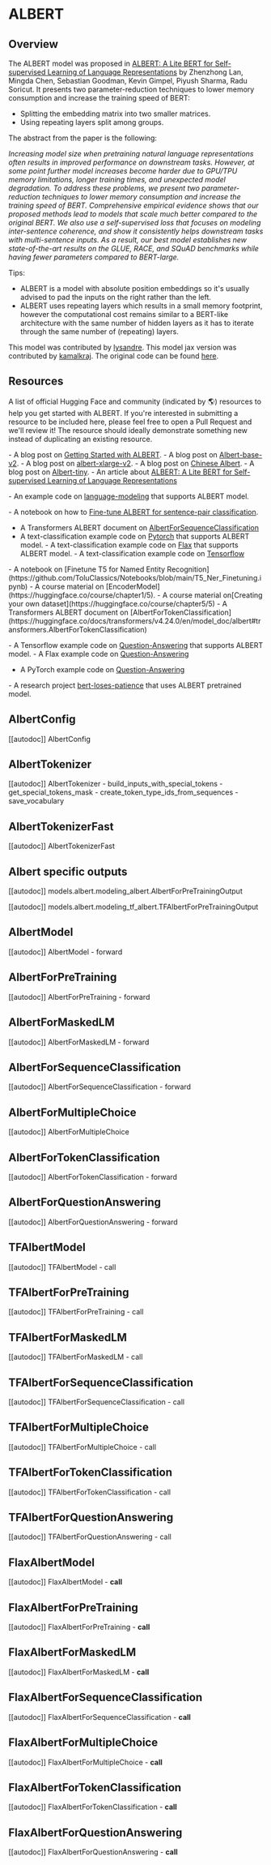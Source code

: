 <!--Copyright 2020 The HuggingFace Team. All rights reserved.

Licensed under the Apache License, Version 2.0 (the "License"); you may not use this file except in compliance with
the License. You may obtain a copy of the License at

http://www.apache.org/licenses/LICENSE-2.0

Unless required by applicable law or agreed to in writing, software distributed under the License is distributed on
an "AS IS" BASIS, WITHOUT WARRANTIES OR CONDITIONS OF ANY KIND, either express or implied. See the License for the
specific language governing permissions and limitations under the License.
-->

# ALBERT

## Overview

The ALBERT model was proposed in [ALBERT: A Lite BERT for Self-supervised Learning of Language Representations](https://arxiv.org/abs/1909.11942) by Zhenzhong Lan, Mingda Chen, Sebastian Goodman, Kevin Gimpel, Piyush Sharma,
Radu Soricut. It presents two parameter-reduction techniques to lower memory consumption and increase the training
speed of BERT:

- Splitting the embedding matrix into two smaller matrices.
- Using repeating layers split among groups.

The abstract from the paper is the following:

_Increasing model size when pretraining natural language representations often results in improved performance on
downstream tasks. However, at some point further model increases become harder due to GPU/TPU memory limitations,
longer training times, and unexpected model degradation. To address these problems, we present two parameter-reduction
techniques to lower memory consumption and increase the training speed of BERT. Comprehensive empirical evidence shows
that our proposed methods lead to models that scale much better compared to the original BERT. We also use a
self-supervised loss that focuses on modeling inter-sentence coherence, and show it consistently helps downstream tasks
with multi-sentence inputs. As a result, our best model establishes new state-of-the-art results on the GLUE, RACE, and
SQuAD benchmarks while having fewer parameters compared to BERT-large._

Tips:

- ALBERT is a model with absolute position embeddings so it's usually advised to pad the inputs on the right rather
  than the left.
- ALBERT uses repeating layers which results in a small memory footprint, however the computational cost remains
  similar to a BERT-like architecture with the same number of hidden layers as it has to iterate through the same
  number of (repeating) layers.

This model was contributed by [lysandre](https://huggingface.co/lysandre). This model jax version was contributed by
[kamalkraj](https://huggingface.co/kamalkraj). The original code can be found [here](https://github.com/google-research/ALBERT).

## Resources

A list of official Hugging Face and community (indicated by 🌎) resources to help you get started with ALBERT. If you're interested in submitting a resource to be included here, please feel free to open a Pull Request and we'll review it! The resource should ideally demonstrate something new instead of duplicating an existing resource.

<PipelineTag pipeline="introduce" />- A blog post on [Getting Started with
ALBERT](https://huggingface.co/albert-base-v2). - A blog post on
[Albert-base-v2](https://huggingface.co/albert-base-v2). - A blog post on
[albert-xlarge-v2](https://huggingface.co/albert-xlarge-v2). - A blog post on
[Chinese
Albert](https://huggingface.co/uer/albert-base-chinese-cluecorpussmall). - A
blog post on [Albert-tiny](https://huggingface.co/clue/albert_chinese_tiny). -
An article about [ALBERT: A Lite BERT for Self-supervised Learning of Language
Representations](https://arxiv.org/abs/1909.11942)

<PipelineTag pipeline="language-modeling_albert" />- An example code on
[language-modeling](https://github.com/huggingface/transformers/tree/main/examples/pytorch/language-modeling)
that supports ALBERT model.

<PipelineTag pipeline="text-classification" />- A notebook on how to [Fine-tune ALBERT
for sentence-pair classification](https://github.com/NadirEM/nlp-notebooks/blob/master/Fine_tune_ALBERT_sentence_pair_classification.ipynb).
- A Transformers ALBERT document on [AlbertForSequenceClassification](https://huggingface.co/docs/transformers/v4.24.0/en/model_doc/albert#transformers.AlbertForSequenceClassification)
- A text-classification example code on [Pytorch](https://github.com/huggingface/transformers/tree/main/examples/pytorch/text-classification)
that supports ALBERT model. - A text-classification example code on [Flax](https://github.com/huggingface/transformers/tree/main/examples/flax/text-classification)
that supports ALBERT model. - A text-classification example code on [Tensorflow](https://github.com/huggingface/transformers/tree/main/examples/tensorflow/text-classification)

<PipelineTag pipeline="text-recognition" />
- A notebook on [Finetune T5 for Named Entity Recognition](https://github.com/ToluClassics/Notebooks/blob/main/T5_Ner_Finetuning.ipynb)
<PipelineTag pipeline="token-classification" />- A course material on
[EncoderModel](https://huggingface.co/course/chapter1/5). - A course material
on[Creating your own dataset](https://huggingface.co/course/chapter5/5) - A
Transformers ALBERT document on
[AlbertForTokenClassification](https://huggingface.co/docs/transformers/v4.24.0/en/model_doc/albert#transformers.AlbertForTokenClassification)

<PipelineTag pipeline="QuestionAnswering" />- A Tensorflow example code on
[Question-Answering](https://github.com/huggingface/transformers/tree/main/examples/tensorflow/question-answering)
that supports ALBERT model. - A Flax example code on
[Question-Answering](https://github.com/huggingface/transformers/tree/main/examples/flax/question-answering)
- A PyTorch example code on
[Question-Answering](https://github.com/huggingface/transformers/tree/main/examples/pytorch/question-answering)

<PipelineTag pipeline="Research" />- A research project
[bert-loses-patience](https://github.com/huggingface/transformers/tree/main/examples/research_projects/bert-loses-patience)
that uses ALBERT pretrained model.

## AlbertConfig

[[autodoc]] AlbertConfig

## AlbertTokenizer

[[autodoc]] AlbertTokenizer - build_inputs_with_special_tokens - get_special_tokens_mask - create_token_type_ids_from_sequences - save_vocabulary

## AlbertTokenizerFast

[[autodoc]] AlbertTokenizerFast

## Albert specific outputs

[[autodoc]] models.albert.modeling_albert.AlbertForPreTrainingOutput

[[autodoc]] models.albert.modeling_tf_albert.TFAlbertForPreTrainingOutput

## AlbertModel

[[autodoc]] AlbertModel - forward

## AlbertForPreTraining

[[autodoc]] AlbertForPreTraining - forward

## AlbertForMaskedLM

[[autodoc]] AlbertForMaskedLM - forward

## AlbertForSequenceClassification

[[autodoc]] AlbertForSequenceClassification - forward

## AlbertForMultipleChoice

[[autodoc]] AlbertForMultipleChoice

## AlbertForTokenClassification

[[autodoc]] AlbertForTokenClassification - forward

## AlbertForQuestionAnswering

[[autodoc]] AlbertForQuestionAnswering - forward

## TFAlbertModel

[[autodoc]] TFAlbertModel - call

## TFAlbertForPreTraining

[[autodoc]] TFAlbertForPreTraining - call

## TFAlbertForMaskedLM

[[autodoc]] TFAlbertForMaskedLM - call

## TFAlbertForSequenceClassification

[[autodoc]] TFAlbertForSequenceClassification - call

## TFAlbertForMultipleChoice

[[autodoc]] TFAlbertForMultipleChoice - call

## TFAlbertForTokenClassification

[[autodoc]] TFAlbertForTokenClassification - call

## TFAlbertForQuestionAnswering

[[autodoc]] TFAlbertForQuestionAnswering - call

## FlaxAlbertModel

[[autodoc]] FlaxAlbertModel - **call**

## FlaxAlbertForPreTraining

[[autodoc]] FlaxAlbertForPreTraining - **call**

## FlaxAlbertForMaskedLM

[[autodoc]] FlaxAlbertForMaskedLM - **call**

## FlaxAlbertForSequenceClassification

[[autodoc]] FlaxAlbertForSequenceClassification - **call**

## FlaxAlbertForMultipleChoice

[[autodoc]] FlaxAlbertForMultipleChoice - **call**

## FlaxAlbertForTokenClassification

[[autodoc]] FlaxAlbertForTokenClassification - **call**

## FlaxAlbertForQuestionAnswering

[[autodoc]] FlaxAlbertForQuestionAnswering - **call**
